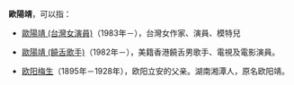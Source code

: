'''歐陽靖'''，可以指：

* [[歐陽靖_(台灣女演員)|歐陽靖 (台灣女演員)]]（1983年－），台灣女作家、演員、模特兒

* [[歐陽靖_(饒舌者)|歐陽靖 (饒舌歌手)]]（1982年－），美籍香港饒舌男歌手、電視及電影演員。

* [[欧阳梅生|欧阳梅生]]（1895年－1928年），欧阳立安的父亲。湖南湘潭人，原名欧阳靖。

{{消歧義|O|cat=三字欧阳姓人名消歧义}}